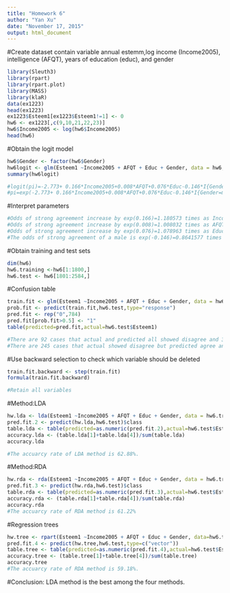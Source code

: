 ```yaml
---
title: "Homework 6"
author: "Yan Xu"
date: "November 17, 2015"
output: html_document
---
```



#Create dataset contain variable annual estemm,log income (Income2005), intelligence (AFQT), years of education (educ), and gender

```r
library(Sleuth3)
library(rpart)
library(rpart.plot)
library(MASS)
library(klaR)
data(ex1223)
head(ex1223)
ex1223$Esteem1[ex1223$Esteem1!=1] <- 0
hw6 <- ex1223[,c(9,10,21,22,23)]
hw6$Income2005 <- log(hw6$Income2005)
head(hw6)

```

#Obtain the logit model

```r
hw6$Gender <- factor(hw6$Gender)
hw6logit <- glm(Esteem1 ~Income2005 + AFQT + Educ + Gender, data = hw6,family="binomial")
summary(hw6logit)

#logit(pi)=-2.773+ 0.166*Income2005+0.008*AFQT+0.076*Educ-0.146*I{Gender=male}
#pi=exp(-2.773+ 0.166*Income2005+0.008*AFQT+0.076*Educ-0.146*I{Gender=male})/(1+exp(-2.773+ 0.166*Income2005+0.008*AFQT+0.076*Educ-0.146*I{Gender=male}))
```

#Interpret parameters

```r
#Odds of strong agreement increase by exp(0.166)=1.180573 times as Income2005(income) increase 1 unit
#Odds of strong agreement increase by exp(0.008)=1.008032 times as AFQT(intelligence) increase 1 unit
#Odds of strong agreement increase by exp(0.076)=1.078963 times as Educ(education) increase 1 unit
#The odds of strong agreement of a male is exp(-0.146)=0.8641577 times of the odds female

```

#Obtain training and test sets

```r
dim(hw6)
hw6.training <-hw6[1:1800,]
hw6.test <- hw6[1801:2584,]
```

#Confusion table

```r
train.fit <- glm(Esteem1 ~Income2005 + AFQT + Educ + Gender, data = hw6.training,family="binomial")
prob.fit <- predict(train.fit,hw6.test,type="response")
pred.fit <- rep("0",784)
pred.fit[prob.fit>0.5] <- "1"
table(predicted=pred.fit,actual=hw6.test$Esteem1)

#There are 92 cases that actual and predicted all showed disagree and 399 case that actual and predicted showed agree
#There are 245 cases that actual showed disagree but predicted agree and 48 cases that actual showed agree but predicted disagree
```

#Use backward selection to check which variable should be deleted

```r
train.fit.backward <- step(train.fit)
formula(train.fit.backward) 

#Retain all variables
```

#Method:LDA
```r
hw.lda <- lda(Esteem1 ~Income2005 + AFQT + Educ + Gender, data = hw6.training)
pred.fit.2 <- predict(hw.lda,hw6.test)$class
table.lda <- table(predicted=as.numeric(pred.fit.2),actual=hw6.test$Esteem1)
accuracy.lda <- (table.lda[1]+table.lda[4])/sum(table.lda)
accuracy.lda

#The accuarcy rate of LDA method is 62.88%.
```

#Method:RDA
```r
hw.rda <- rda(Esteem1 ~Income2005 + AFQT + Educ + Gender, data = hw6.training)
pred.fit.3 <- predict(hw.rda,hw6.test)$class
table.rda <- table(predicted=as.numeric(pred.fit.3),actual=hw6.test$Esteem1)
accuracy.rda <- (table.rda[1]+table.rda[4])/sum(table.rda)
accuracy.rda
#The accuarcy rate of RDA method is 61.22%
```

#Regression trees
```r
hw.tree <- rpart(Esteem1 ~Income2005 + AFQT + Educ + Gender, data=hw6.training)
pred.fit.4 <- predict(hw.tree,hw6.test,type=c("vector"))
table.tree <- table(predicted=as.numeric(pred.fit.4),actual=hw6.test$Esteem1)
accuracy.tree <- (table.tree[1]+table.tree[4])/sum(table.tree)
accuracy.tree
#The accuarcy rate of RDA method is 59.18%.
```

#Conclusion: LDA method is the best among the four methods.